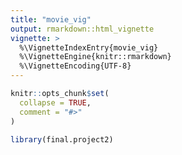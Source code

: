 ```yaml
---
title: "movie_vig"
output: rmarkdown::html_vignette
vignette: >
  %\VignetteIndexEntry{movie_vig}
  %\VignetteEngine{knitr::rmarkdown}
  %\VignetteEncoding{UTF-8}
---
```


```r
knitr::opts_chunk$set(
  collapse = TRUE,
  comment = "#>"
)
```

```r
library(final.project2)
```





















